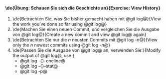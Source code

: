 ==== \de{'''Übung:''' Schauen Sie sich die Geschichte an}{'''Exercise:''' View History} ====

# \de{Betrachten Sie, was Sie bisher gemacht haben mit @git log@}{View the work you’ve done so far using @git log@}
# \de{Machen Sie einen neuen Commit, und vergleichen Sie die Ausgabe von @git log@}{Create a new commit and view @git log@ again}
# \de{Betrachten Sie nur die ''n'' neusten Commits mit @git log -''n''@}{View only the ''n'' newest commits using @git log -''n''@}
# \de{Passen Sie die Ausgabe von @git log@ an, verwenden Sie:}{Modify the output of @git log@, use:}
#* @git log -{}-oneline@
#* @git log -{}-stat@
#* @git log -p@

